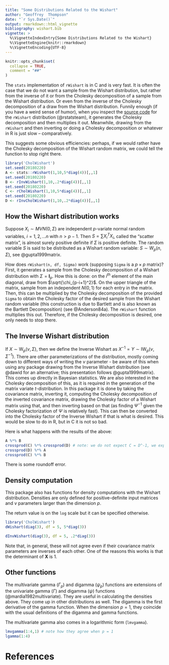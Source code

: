 ```yaml
---
title: "Some Distributions Related to the Wishart"
author: "Geoffrey  Thompson"
date: "`r Sys.Date()`"
output: rmarkdown::html_vignette
bibliography: wishart.bib
vignette: >
  %\VignetteIndexEntry{Some Distributions Related to the Wishart}
  %\VignetteEngine{knitr::rmarkdown}
  %\VignetteEncoding{UTF-8}
---
```


```r
knitr::opts_chunk$set(
  collapse = TRUE,
  comment = "##"
)
```
The `stats` implementation of `rWishart` is in C and is very fast. It is often the case that we do not want a sample from the Wishart distribution, but rather from the inverse of it or from the Cholesky decomposition of a sample from the Wishart distribution. Or even from the inverse of the Cholesky decomposition of a draw from the Wishart distribution. Funnily enough (if you have a weird sense of humor), when you inspect the [source code](https://github.com/SurajGupta/r-source/blob/master/src/library/stats/src/rWishart.c) for the `rWishart` distribution (@rstatsteam), it generates the Cholesky decomposition and then multiplies it out. Meanwhile, drawing from the `rWishart` and then inverting or doing a Cholesky decomposition or whatever in R is just slow -- comparatively.

This suggests some obvious efficiencies: perhaps, if we would rather have the Cholesky decomposition of the Wishart random matrix, we could tell the function to stop right there.

```r
library('CholWishart')
set.seed(20180220)
A <- stats::rWishart(1,10,5*diag(4))[,,1]
set.seed(20180220)
B <- rInvWishart(1,10,.2*diag(4))[,,1]
set.seed(20180220)
C <- rCholWishart(1,10,5*diag(4))[,,1]
set.seed(20180220)
D <- rInvCholWishart(1,10,.2*diag(4))[,,1]
```

## How the Wishart distribution works

Suppose $X_i \sim MVN(0, \Sigma)$ are independent $p$-variate normal 
random variables, $i = 1, 2, \ldots n$ with $n > p-1$. 
Then $S = \sum X_i^T X_i$, called the "scatter matrix", is almost surely 
positive definite if $\Sigma$ is positive definite. 
The random variable $S$ is said to be distributed as a Wishart random variable:
$S \sim W_p(n, \Sigma)$, see @gupta1999matrix. 

How does `rWishart(n, df, Sigma)` work (supposing `Sigma` is a $p \times p$ matrix)? First, it generates a sample from the Cholesky decomposition of a Wishart distribution with $\Sigma = \mathbf{I}_p$. How this is done: on the $i^{th}$ element of the main diagonal, draw from $\sqrt{\chi_{p-i+1}^2}$. On the upper triangle of the matrix, sample from an independent $N(0,1)$ for each entry in the matrix. Then, this can be multiplied by the Cholesky decomposition of the provided `Sigma` to obtain the Cholesky factor of the desired sample from the Wishart random variable (this construction is due to Bartlett and is also known as the Bartlett Decomposition) (see @Anderson84a). The `rWishart` function multiplies this out. Therefore, if the Cholesky decomposition is desired, one only needs to stop there.

## The Inverse Wishart distribution

If $X \sim \textrm{W}_p(\nu,\Sigma)$, then we define the Inverse Wishart as $X^{-1}  = Y \sim \textrm{IW}_p(\nu , \Sigma^{-1})$. There are other parameterizations of the distribution, mostly coming down to different ways of writing the $\nu$ parameter - be aware of this when using any package drawing from the Inverse Wishart distribution (see @dawid for an alternative; this presentation follows @gupta1999matrix). This comes up directly in Bayesian statistics. We are also interested in the Cholesky decomposition of this, as it is required in the generation of the matrix variate $t$-distribution. In this package it is done by taking the covariance matrix, inverting it, computing the Cholesky decomposition of the inverted covariance matrix, drawing the Cholesky factor of a Wishart matrix using that, and then inverting based on that (as finding $\Psi^{-1}$ given the Cholesky factorization of $\Psi$ is relatively fast). This can then be converted into the Cholesky factor of the Inverse Wishart if that is what is desired. This would be slow to do in R, but in C it is not so bad. 

Here is what happens with the results of the above:

```r
A %*% B 
crossprod(C) %*% crossprod(D) # note: we do not expect C = D^-1, we expect this! 
crossprod(D) %*% A
crossprod(C) %*% B
```

There is some roundoff error.

## Density computation

This package also has functions for density computations with the Wishart distribution. Densities are only defined for positive-definite input matrices and $\nu$ parameters larger than the dimension $p$.

The return value is on the `log` scale but it can be specified otherwise.

```r
library('CholWishart')
dWishart(diag(3), df = 5, 5*diag(3))

dInvWishart(diag(3), df = 5, .2*diag(3))

```

Note that, in general, these will not agree even if their covariance matrix parameters are inverses of each other. One of the reasons this works is that the determinant of $\mathbf{X}$ is $1$.

## Other functions

The multivariate gamma ($\Gamma_p$) and digamma ($\psi_p$) functions are extensions of the univariate gamma ($\Gamma$) and digamma ($\psi$) functions (@mardia1982multivariate). They are useful in calculating the densities above. They come up in other distributions as well. The digamma is the first derivative of the gamma function. When the dimension $p = 1$, they coincide with the usual definitions of the digamma and gamma functions.

The multivariate gamma also comes in a logarithmic form (`lmvgamma`).

```r
lmvgamma(1:4,1) # note how they agree when p = 1
lgamma(1:4)
```

# References
